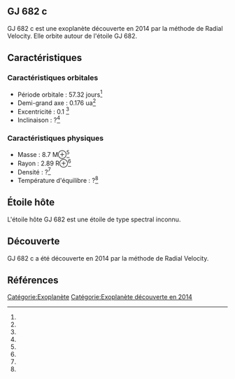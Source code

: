 == GJ 682 c ==

{{Infobox Exoplanète
| nom = GJ 682 c
| image = 
| légende = 
| étoile = GJ 682
| constellation = 
| ascension_droite = 
| déclinaison = 
| distance = ?
| type_spectral = ?
| masse = 8.7 M⊕<ref></ref>
| rayon = 2.89 R⊕<ref></ref>
| densité = ?<ref></ref>
| gravité = ?<ref></ref>
| température = ?<ref></ref>
| période = 57.32 j<ref></ref>
| demi_grand_axe = 0.176 ua<ref></ref>
| excentricité = 0.1 <ref></ref>
| inclinaison = ?<ref></ref>
| méthode_découverte = Radial Velocity
| date_découverte = 2014
| statut = Confirmée
}}

GJ 682 c est une exoplanète découverte en 2014 par la méthode de Radial Velocity. Elle orbite autour de l'étoile GJ 682.

== Caractéristiques ==

=== Caractéristiques orbitales ===
* Période orbitale : 57.32 jours<ref></ref>
* Demi-grand axe : 0.176 ua<ref></ref>
* Excentricité : 0.1 <ref></ref>
* Inclinaison : ?<ref></ref>

=== Caractéristiques physiques ===
* Masse : 8.7 M⊕<ref></ref>
* Rayon : 2.89 R⊕<ref></ref>
* Densité : ?<ref></ref>
* Température d'équilibre : ?<ref></ref>

== Étoile hôte ==

{{Infobox Étoile
| nom = GJ 682
| image = 
| légende = 
| constellation = 
| ascension_droite = 
| déclinaison = 
| distance = ?
| type_spectral = ?
| magnitude_absolue = 
| magnitude_apparente = 
| masse = ?<ref></ref>
| rayon = ?<ref></ref>
| température = ?<ref></ref>
| métallicité = ?<ref></ref>
| âge = ?<ref></ref>
}}

L'étoile hôte GJ 682 est une étoile de type spectral inconnu.

== Découverte ==

GJ 682 c a été découverte en 2014 par la méthode de Radial Velocity.

== Références ==
<references />

[[Catégorie:Exoplanète]]
[[Catégorie:Exoplanète découverte en 2014]]

